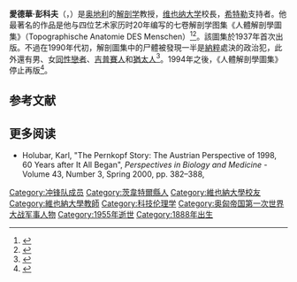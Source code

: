 {{Infobox scientist
|name              = 愛德華·彭科夫<br>Eduard Pernkopf
|image             = 
|caption           = 
|birth_date        = {{birth date|1888|11|24|df=y}}
|birth_place       = [[奥匈帝国|奥匈帝国]][[拉波滕施泰因|拉波滕施泰因]]
|death_date        = {{death date and age|1955|4|17|1888|11|24|df=y}}
|death_place       = [[奥地利|奥地利]][[維也納|維也納]]
|nationality       = [[奥地利|奥地利]]
|fields            = [[解剖学|解剖学]]
|alma_mater        = [[维也纳大学|维也纳大学]]
|doctoral_advisor  =
|academic_advisors =
|doctoral_students =
|notable_students  =
|known_for         = 《人體解剖學圖集》（Topographische Anatomie des Menschen）
|influences        =
|influenced        =
|awards            =
|signature         = <!--(filename only)-->
}}'''愛德華·彭科夫'''（{{lang-de|Eduard Pernkopf}}，{{bd|1888年|11月24日|1955年|4月17日}}）是[[奥地利|奥地利]]的[[解剖学|解剖学]]教授，[[维也纳大学|维也纳大学]]校長，[[希特勒|希特勒]]支持者。他最著名的作品是他与四位艺术家历时20年编写的七卷解剖学图集《人體解剖學圖集》（Topographische Anatomie DES Menschen）<ref name="ditt">{{Cite web|title=The Pernkopf anatomical atlas controversy: issues of Nazi medicine and medical ethics.|url=http://www.case.edu/artsci/dittrick/site2/museum/online/Nazi/Pernkopf.html|accessdate=27 July 2010|author=Dittrick Medical History Center|authorlink=Dittrick Museum of Medical History|year=2010|work=|publisher=[[凱斯西儲大學|凱斯西儲大學]]}}{{Dead link}}</ref><ref name="Williams biography">{{Cite journal|title=The History of Eduard Pernkopf's ''Topographische Anatomie des Menschen''|url=http://www.vet.purdue.edu/brad/medill/pernkopf.html|last=Williams|first=David J.|date=Spring 1988|journal=Journal of Biocommunication|accessdate=11 November 2013|issue=2|volume=15|pages=2–12|pmid=3047110|archiveurl=https://web.archive.org/web/20131111084646/http://www.vet.purdue.edu/brad/medill/pernkopf.html#|archivedate=2013-11-11}}</ref>。該圖集於1937年首次出版。不過在1990年代初，解剖圖集中的尸體被發現一半是[[纳粹党|納粹]]處決的政治犯，此外還有男、女[[同性戀者|同性戀者]]、[[吉普賽人|吉普賽人]]和[[猶太人|猶太人]]<ref>{{Cite web|title=最精緻人體解剖圖集 背後竟是納粹大屠殺與惡的距離…|url=https://news.ltn.com.tw/news/world/breakingnews/2909188|accessdate=|author=自由時報|date=|format=|publisher=|language=|archive-date=2019-10-04|archive-url=https://web.archive.org/web/20191004062121/https://news.ltn.com.tw/news/world/breakingnews/2909188|dead-url=no}}</ref>。1994年之後，《人體解剖學圖集》停止再版<ref>{{Cite web|title=“最精致”人体解剖图集背后的纳粹阴影和血腥来历|url=https://www.bbc.com/ukchina/simp/49409915|accessdate=|author=BBC|date=|format=|publisher=|language=|archive-date=2020-08-31|archive-url=https://web.archive.org/web/20200831105141/https://www.bbc.com/ukchina/simp/49409915|dead-url=no}}</ref>。  

== 参考文献 ==
{{Reflist}}

== 更多阅读 ==
* Holubar, Karl, "The Pernkopf Story: The Austrian Perspective of 1998, 60 Years after It All Began", ''Perspectives in Biology and Medicine'' - Volume 43, Number 3, Spring 2000, pp. 382–388, {{Doi|10.1353/pbm.2000.0020}}
{{Authority control}}
[[Category:冲锋队成员|Category:冲锋队成员]]
[[Category:茨韋特爾縣人|Category:茨韋特爾縣人]]
[[Category:維也納大學校友|Category:維也納大學校友]]
[[Category:維也納大學教師|Category:維也納大學教師]]
[[Category:科技伦理学|Category:科技伦理学]]
[[Category:奥匈帝国第一次世界大战军事人物|Category:奥匈帝国第一次世界大战军事人物]]
[[Category:1955年逝世|Category:1955年逝世]]
[[Category:1888年出生|Category:1888年出生]]
